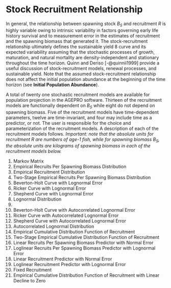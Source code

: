 # Stock Recruitment Relationship {.unnumbered}

In general, the relationship between spawning stock $B_S$ and recruitment $R$ is highly variable owing to intrinsic variability in factors governing early life history survival and to measurement error in the estimates of recruitment and the spawning biomass that generated it. The stock-recruitment relationship ultimately defines the sustainable yield 8 curve and its expected variability assuming that the stochastic processes of growth, maturation, and natural mortality are density-independent and stationary throughout the time horizon. Quinn and Deriso [-@quinnii1999] provide a useful discussion of stock-recruitment models, renewal processes, and sustainable yield. Note that the assumed stock-recruitment relationship does not affect the initial population abundance at the beginning of the time horizon (see **Initial Population Abundance**).

A total of twenty one stochastic recruitment models are available for population projection in the AGEPRO software. Thirteen of the recruitment models are functionally dependent on $B_S$ while eight do not depend on spawning biomass. Five of the recruitment models have time-dependent parameters, twelve are time-invariant, and four may include time as a predictor, or not. The user is responsible for the choice and parameterization of the recruitment models. A description of each of the recruitment models follows. _Important: note that the absolute units for recruitment $R$ are numbers of age-1 fish, while for spawning biomass $B_S$, the absolute units are kilograms of spawning biomass in each of the recruitment models below._

 1. Markov Matrix
 2. Empirical Recruits Per Spawning Biomass Distribution
 3. Empirical Recruitment Distribution 
 4. Two-Stage Empirical Recruits Per Spawning Biomass Distribution
 5. Beverton-Holt Curve with Lognormal Error
 6. Ricker Curve with Lognormal Error
 7. Shepherd Curve with Lognormal Error
 8. Lognormal Distribution
 9.
 10. Beverton-Holt Curve with Autocorrelated Lognormal Error
 11. Ricker Curve with Autocorrelated Lognormal Error
 12. Shepherd Curve with Autocorrelated Lognormal Error
 13. Autocorrelated Lognormal Distribution
 14. Empirical Cumulative Distribution Function of Recruitment
 15. Two-Stage Empirical Cumulative Distribution Function of Recruitment
 16. Linear Recruits Per Spawning Biomass Predictor with Normal Error
 17. Loglinear Recruits Per Spawning Biomass Predictor with Lognormal Error
 18. Linear Recruitment Predictor with Normal Error
 19. Loglinear Recruitment Predictor with Lognormal Error
 20. Fixed Recruitment
 21. Empirical Cumulative Distribution Function of Recruitment with Linear Decline to Zero
